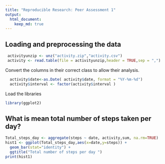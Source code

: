 ```yaml
---
title: "Reproducible Research: Peer Assessment 1"
output: 
  html_document:
    keep_md: true
---
```

## Loading and preprocessing the data

```r
 activityunzip <- unz("activity.zip","activity.csv")
 activity <- read.table(file = activityunzip,header = TRUE,sep = ",")
```
Convert the columns in their correct class to allow their analysis.

```r
  activity$date<-as.Date( activity$date, format = "%Y-%m-%d")
  activity$interval <- factor(activity$interval )  
```
Load the libraries

```r
library(ggplot2)
```  

## What is mean total number of steps taken per day?

```r
Total_steps_day <- aggregate(steps ~ date, activity,sum, na.rm=TRUE)
hist1 <- ggplot(Total_steps_day,aes(x=date,y=steps)) + 
  geom_bar(stat="identity") + 
  ggtitle("Total number of steps per day ")  
print(hist1)
```




